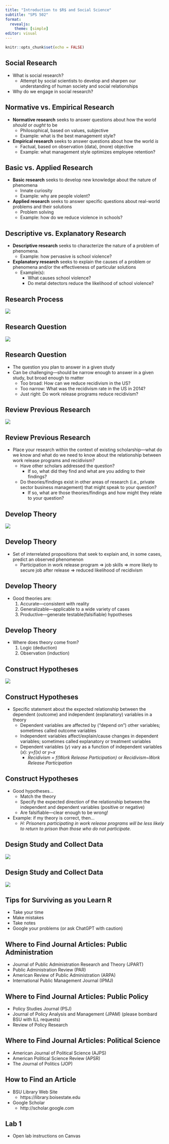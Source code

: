 ```yaml
---
title: "Introduction to $R$ and Social Science"
subtitle: "SPS 502"
format: 
  revealjs:
    theme: [simple]
editor: visual
---
```


```r
knitr::opts_chunk$set(echo = FALSE)
```

## Social Research
::: incremental
- What is social research? 
    - Attempt by social scientists to develop and sharpen our understanding of human society and social relationships
- Why do we engage in social research?  
:::

## Normative vs. Empirical Research
::: incremental
- **Normative research** seeks to answer questions about how the world *should* or *ought* to be
    - Philosophical, based on values, subjective
    - Example: what is the best management style?
- **Empirical research** seeks to answer questions about how the world *is*
    - Factual, based on observation (data), (more) objective
    - Example: what management style optimizes employee retention?
:::


## Basic vs. Applied Research
::: incremental
- **Basic research** seeks to develop new knowledge about the nature of phenomena
    - Innate curiosity
    - Example: why are people violent?
- **Applied research** seeks to answer specific questions about real-world problems and their solutions
    - Problem solving
    - Example: how do we reduce violence in schools?
:::

## Descriptive vs. Explanatory Research
::: incremental
- **Descriptive research** seeks to characterize the nature of a problem of phenomena.
    - Example: how pervasive is school violence?
- **Explanatory research** seeks to explain the causes of a problem or phenomena and/or the effectiveness of particular solutions
    - Example(s):
        - What causes school violence?
        - Do metal detectors reduce the likelihood of school violence?
:::

## Research Process
![](images/researchprocess.png)


## Research Question
![](images/researchquestion.png)

## Research Question
::: incremental
- The question you plan to answer in a given study
- Can be challenging---should be narrow enough to answer in a given study, but broad enough to matter
    - Too broad: How can we reduce recidivism in the US? 
    - Too narrow: What was the recidivism rate in the US in 2014?
    - Just right: Do work release programs reduce recidivism? 
:::

## Review Previous Research
![](images/researchreview.png)

## Review Previous Research 
::: incremental
- Place your research within the context of existing scholarship---what do we know and what do we need to know about the relationship between work release programs and recidivism?
    - Have other scholars addressed the question?
        - If so, what did they find and what are you adding to their findings?
    - Do theories/findings exist in other areas of research (i.e., private sector business management) that might speak to your question?
        - If so, what are those theories/findings and how might they relate to your question?
:::

## Develop Theory 
![](images/researchtheory.png)

## Develop Theory
- Set of interrelated propositions that seek to explain and, in some cases, predict an observed phenomenon
    - Participation in work release program $\Rightarrow$ job skills $\Rightarrow$ more likely to secure job after release $\Rightarrow$ reduced likelihood of recidivism 

## Develop Theory
::: incremental
- Good theories are:
    1. Accurate---consistent with reality
    2. Generalizable---applicable to a wide variety of cases
    3. Productive---generate testable(falsifiable) hypotheses
::: 

## Develop Theory
::: incremental
- Where does theory come from?
    1. Logic (deduction)
    2. Observation (induction)
:::
    
## Construct Hypotheses
![](images/researchhypoth.png)

## Construct Hypotheses
::: incremental
- Specific statement about the expected relationship between the dependent (outcome) and independent (explanatory) variables in a theory
    - Dependent variables are affected by ("depend on") other variables; sometimes called outcome variables
    - Independent variables affect/explain/cause changes in dependent variables; sometimes called explanatory or treatment variables
    - Dependent variables (*y*) vary as a function of independent variables (*x*): *y=f(x)* or *y~x*
        - *Recidivism = f(Work Release Participation)* or *Recidivism~Work Release Participation*
::: 

## Construct Hypotheses
::: incremental
- Good hypotheses...
    - Match the theory
    - Specify the expected direction of the relationship between the independent and dependent variables (positive or negative)
    - Are falsifiable---clear enough to be wrong!
- Example: if my theory is correct, then...
    - *H: Prisoners participating in work release programs will be less likely to return to prison than those who do not participate.*
:::

## Design Study and Collect Data
![](images/researchdesign.png)

## Design Study and Collect Data
![](images/researchanalyze.png)

## Tips for Surviving as you Learn R
- Take your time
- Make mistakes 
- Take notes 
- Google your problems (or ask ChatGPT with caution)

## Where to Find Journal Articles: Public Administration
- Journal of Public Administration Research and Theory (JPART)
- Public Administration Review (PAR)
- American Review of Public Administration (ARPA)
- International Public Management Journal (IPMJ)

## Where to Find Journal Articles: Public Policy
- Policy Studies Journal (PSJ)
- Journal of Policy Analysis and Management (JPAM) (please bombard BSU with ILL requests)
- Review of Policy Research 
    
## Where to Find Journal Articles: Political Science
- American Journal of Political Science (AJPS)
- American Political Science Review (APSR)
- The Journal of Politics (JOP)

## How to Find an Article 
- BSU Library Web Site
    - https://library.boisestate.edu
- Google Scholar
    - http://scholar.google.com
    
## Lab 1
- Open lab instructions on Canvas